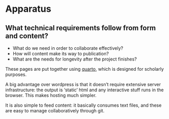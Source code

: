 # Apparatus {.unnumbered}


:::  {.callout-important}

## What technical requirements follow from form and content? 

* What do we need in order to collaborate effectively? 
* How will content make its way to publication? 
* What are the needs for longevity after the project finishes? 

:::

These pages are put together using [quarto](https://quarto.org), which is designed for scholarly purposes. 

A big advantage over wordpress is that it doesn't require extensive server infrastructure: the output is 'static' html and any interactive stuff runs in the browser. This makes hosting much simpler. 

It is also simple to feed content: it basically consumes text files, and these are easy to manage collaboratively through git. 

